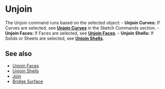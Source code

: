 
# Unjoin

<Reference shortcut="Alt + J" command="Unjoin" button="In Command Bar" buttonIcon='button-join' />

The Unjoin command runs based on the selected object:
     - **Unjoin Curves:** If Curves are selected, see [**Unjoin Curves**](/sketch/unjoin-curve) in the Sketch Commands section.
     - **Unjoin Faces:** If Faces are selected, see [**Unjoin Faces**](/solid/unjoin-faces).
     - **Unjoin Shells:** If Solids or Sheets are selected, see [**Unjoin Shells**](/solid/unjoin-shells).

## See also
- [Unjoin Faces](unjoin-faces)
- [Unjoin Shells](unjoin-shells)
- [Join](join)
- [Bridge Surface](bridge-surface)